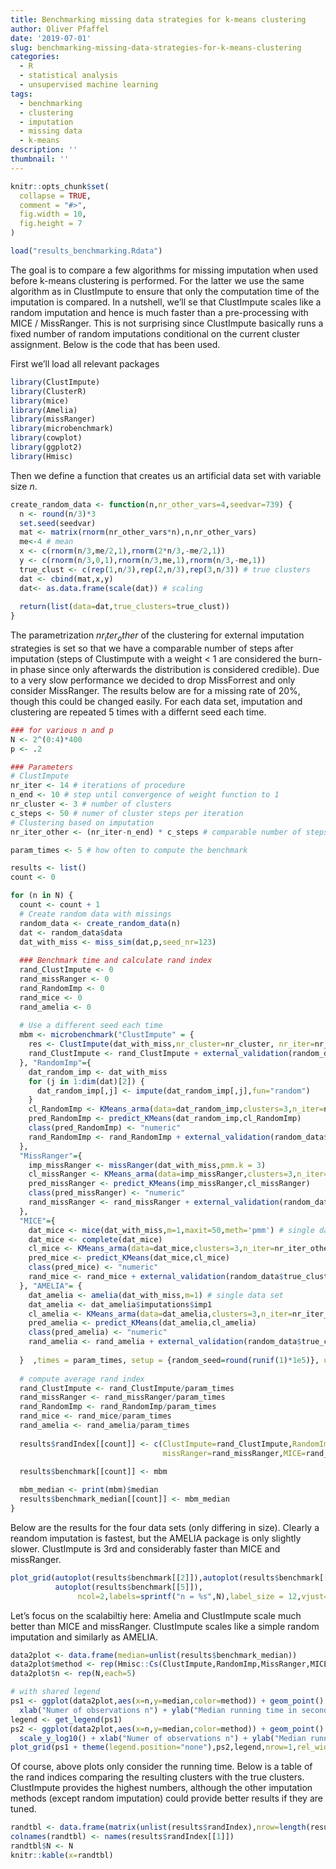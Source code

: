 ```yaml
---
title: Benchmarking missing data strategies for k-means clustering
author: Oliver Pfaffel
date: '2019-07-01'
slug: benchmarking-missing-data-strategies-for-k-means-clustering
categories:
  - R
  - statistical analysis
  - unsupervised machine learning
tags:
  - benchmarking
  - clustering
  - imputation
  - missing data
  - k-means
description: ''
thumbnail: ''
---
```


```r
knitr::opts_chunk$set(
  collapse = TRUE,
  comment = "#>",
  fig.width = 10,
  fig.height = 7
)
```

```r
load("results_benchmarking.Rdata")
```


The goal is to compare a few algorithms for missing imputation when used before k-means clustering is performed. For the latter we use the same algorithm as in ClustImpute to ensure that only the computation time of the imputation is compared. In a nutshell, we'll se that ClustImpute scales like a random imputation and hence is much faster than a pre-processing with MICE / MissRanger. This is not surprising since ClustImpute basically runs a fixed number of random imputations conditional on the current cluster assignment. Below is the code that has been used.

First we'll load all relevant packages

```r
library(ClustImpute)
library(ClusterR)
library(mice)
library(Amelia)
library(missRanger)
library(microbenchmark)
library(cowplot)
library(ggplot2)
library(Hmisc)
```

Then we define a function that creates us an artificial data set with variable size $n$.

```r
create_random_data <- function(n,nr_other_vars=4,seedvar=739) {
  n <- round(n/3)*3
  set.seed(seedvar)
  mat <- matrix(rnorm(nr_other_vars*n),n,nr_other_vars)
  me<-4 # mean
  x <- c(rnorm(n/3,me/2,1),rnorm(2*n/3,-me/2,1)) 
  y <- c(rnorm(n/3,0,1),rnorm(n/3,me,1),rnorm(n/3,-me,1))
  true_clust <- c(rep(1,n/3),rep(2,n/3),rep(3,n/3)) # true clusters
  dat <- cbind(mat,x,y)
  dat<- as.data.frame(scale(dat)) # scaling
  
  return(list(data=dat,true_clusters=true_clust))
}
```

The parametrization $nr_iter_other$ of the clustering for external imputation strategies is set so that we have a comparable number of steps after imputation (steps of Clustimpute with a weight < 1 are considered the burn-in phase since only afterwards the distribution is considered credible). Due to a very slow performance we decided to drop MissForrest and only consider MissRanger. The results below are for a missing rate of 20%, though this could be changed easily. For each data set, imputation and clustering are repeated 5 times with a differnt seed each time.

```r
### for various n and p
N <- 2^(0:4)*400
p <- .2
```


```r
### Parameters
# ClustImpute
nr_iter <- 14 # iterations of procedure
n_end <- 10 # step until convergence of weight function to 1
nr_cluster <- 3 # number of clusters
c_steps <- 50 # numer of cluster steps per iteration
# Clustering based on imputation
nr_iter_other <- (nr_iter-n_end) * c_steps # comparable number of steps "after" imputation

param_times <- 5 # how often to compute the benchmark

results <- list()
count <- 0

for (n in N) {
  count <- count + 1
  # Create random data with missings
  random_data <- create_random_data(n)
  dat <- random_data$data
  dat_with_miss <- miss_sim(dat,p,seed_nr=123)
  
  ### Benchmark time and calculate rand index
  rand_ClustImpute <- 0
  rand_missRanger <- 0
  rand_RandomImp <- 0
  rand_mice <- 0
  rand_amelia <- 0
  
  # Use a different seed each time
  mbm <- microbenchmark("ClustImpute" = {
    res <- ClustImpute(dat_with_miss,nr_cluster=nr_cluster, nr_iter=nr_iter, c_steps=c_steps, n_end=n_end, seed_nr = random_seed)
    rand_ClustImpute <- rand_ClustImpute + external_validation(random_data$true_clusters, res$clusters)
  }, "RandomImp"={
    dat_random_imp <- dat_with_miss
    for (j in 1:dim(dat)[2]) {
      dat_random_imp[,j] <- impute(dat_random_imp[,j],fun="random")
    }
    cl_RandomImp <- KMeans_arma(data=dat_random_imp,clusters=3,n_iter=nr_iter_other,seed=random_seed)
    pred_RandomImp <- predict_KMeans(dat_random_imp,cl_RandomImp)
    class(pred_RandomImp) <- "numeric"
    rand_RandomImp <- rand_RandomImp + external_validation(random_data$true_clusters, pred_RandomImp)
  },
  "MissRanger"={
    imp_missRanger <- missRanger(dat_with_miss,pmm.k = 3)
    cl_missRanger <- KMeans_arma(data=imp_missRanger,clusters=3,n_iter=nr_iter_other,seed=random_seed)
    pred_missRanger <- predict_KMeans(imp_missRanger,cl_missRanger)
    class(pred_missRanger) <- "numeric"
    rand_missRanger <- rand_missRanger + external_validation(random_data$true_clusters, pred_missRanger)
  }, 
  "MICE"={
    dat_mice <- mice(dat_with_miss,m=1,maxit=50,meth='pmm') # single data set
    dat_mice <- complete(dat_mice)
    cl_mice <- KMeans_arma(data=dat_mice,clusters=3,n_iter=nr_iter_other,seed=random_seed)
    pred_mice <- predict_KMeans(dat_mice,cl_mice)
    class(pred_mice) <- "numeric"
    rand_mice <- rand_mice + external_validation(random_data$true_clusters, pred_mice)
  }, "AMELIA"= {
    dat_amelia <- amelia(dat_with_miss,m=1) # single data set
    dat_amelia <- dat_amelia$imputations$imp1
    cl_amelia <- KMeans_arma(data=dat_amelia,clusters=3,n_iter=nr_iter_other,seed=random_seed)
    pred_amelia <- predict_KMeans(dat_amelia,cl_amelia)
    class(pred_amelia) <- "numeric"
    rand_amelia <- rand_amelia + external_validation(random_data$true_clusters, pred_amelia)
    
  }  ,times = param_times, setup = {random_seed=round(runif(1)*1e5)}, unit = "s")
  
  # compute average rand index
  rand_ClustImpute <- rand_ClustImpute/param_times
  rand_missRanger <- rand_missRanger/param_times
  rand_RandomImp <- rand_RandomImp/param_times
  rand_mice <- rand_mice/param_times
  rand_amelia <- rand_amelia/param_times
  
  results$randIndex[[count]] <- c(ClustImpute=rand_ClustImpute,RandomImp=rand_RandomImp,#missForest=rand_missForest,
                                  missRanger=rand_missRanger,MICE=rand_mice,AMELIA=rand_amelia)

  results$benchmark[[count]] <- mbm
  
  mbm_median <- print(mbm)$median
  results$benchmark_median[[count]] <- mbm_median
}
```

Below are the results for the four data sets (only differing in size). Clearly a reandom imputation is fastest, but  the AMELIA package is only slightly slower. ClustImpute is 3rd and considerably faster than MICE and missRanger.

```r
plot_grid(autoplot(results$benchmark[[2]]),autoplot(results$benchmark[[3]]),autoplot(results$benchmark[[4]]),
          autoplot(results$benchmark[[5]]),
               ncol=2,labels=sprintf("n = %s",N),label_size = 12,vjust=1)
```

Let's focus on the scalabiltiy here: Amelia and ClustImpute scale much better than MICE and missRanger. ClustImpute scales like a simple random imputation and similarly as AMELIA.

```r
data2plot <- data.frame(median=unlist(results$benchmark_median))
data2plot$method <- rep(Hmisc::Cs(ClustImpute,RandomImp,MissRanger,MICE,AMELIA),length(N))
data2plot$n <- rep(N,each=5)

# with shared legend
ps1 <- ggplot(data2plot,aes(x=n,y=median,color=method)) + geom_point() + theme_cowplot() + geom_smooth() + 
  xlab("Numer of observations n") + ylab("Median running time in seconds")
legend <- get_legend(ps1)
ps2 <- ggplot(data2plot,aes(x=n,y=median,color=method)) + geom_point() + theme_cowplot() + geom_smooth() + 
  scale_y_log10() + xlab("Numer of observations n") + ylab("Median running time in seconds") + theme(legend.position="none")
plot_grid(ps1 + theme(legend.position="none"),ps2,legend,nrow=1,rel_widths = c(3,3,1))
```

Of course, above plots only consider the running time. Below is a table of the rand indices comparing the resulting clusters with the true clusters. ClustImpute provides the highest numbers, although the other imputation methods (except random imputation) could provide better results if they are tuned.



```r
randtbl <- data.frame(matrix(unlist(results$randIndex),nrow=length(results$randIndex), byrow=T))
colnames(randtbl) <- names(results$randIndex[[1]])
randtbl$N <- N
knitr::kable(x=randtbl)
```

